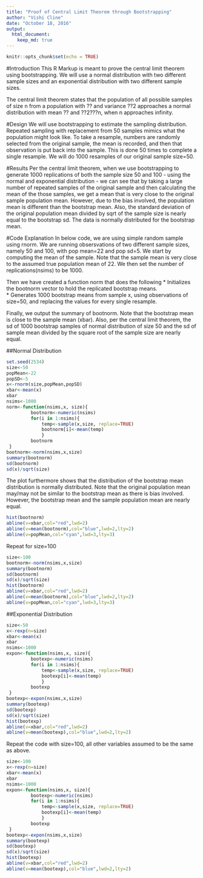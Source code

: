 ```yaml
---
title: "Proof of Central Limit Theorem through Bootstrapping"
author: "Vishi Cline"
date: "October 18, 2016"
output: 
  html_document: 
    keep_md: true 
---
```


```r
knitr::opts_chunk$set(echo = TRUE)
```

#Introduction
This R Markup is meant to prove the central limit theorem using bootstrapping. We will use 
a normal distribution with two different sample sizes and an exponential distribution with
two different sample sizes.

The central limit theorem states that the population of all possible samples of size n from 
a population with ?? and variance ??2 approaches a normal distribution with mean ?? and ??2???n, when n approaches infinity.  

#Design
We will use bootstrapping to estimate the sampling distribution.  Repeated sampling with replacement from 50 samples mimics what the population might look like.  To take a resample, numbers are randomly selected from the original sample, the mean is recorded, and then that observation is put back into the sample.  This is done 50 times to complete a single resample.  We will do 1000 resamples of our original sample size=50.

#Results
Per the central limit theorem, when we use bootstrapping to generate 1000 replications of both the sample size 50 and 100 - using the normal and exponential distribution - we can see that by taking a large number of repeated samples of the original sample and then calculating the mean of the those samples, we get a mean that is very close to the original sample population mean.  However, due to the bias involved, the population mean is different than the bootstrap mean.  Also, the standard deviation of the original population mean divided by sqrt of the sample size is nearly equal to the bootstrap sd.  The data is normally distributed for the bootstrap mean.

#Code Explanation
In below code, we are using simple random sample using rnorm.  We are running obsersvations of two different sample sizes, namely 50 and 100, with pop mean=22 and pop sd=5.  We start by computing the mean of the sample.  Note that the sample mean is very close to the assumed true population mean of 22.  We then set the number of replications(nsims) to be 1000.

Then we have created a function norm that does the following
  * Initializes the bootnorm vector to hold the replicated bootstrap means.  
  * Generates 1000 bootstrap means from sample x, using observations of size=50, and             replacing the values for every single resample.

Finally, we output the summary of bootnorm.  Note that the bootstrap mean is close to the sample mean (xbar).  Also, per the central limit theorem, the sd of 1000 bootstrap samples of normal distribution of size 50 and the sd of sample mean divided by the square root of the sample size are nearly equal.

##Normal Distribution
```r
set.seed(2534)
size<-50
popMean<-22
popSD<-5
x<-rnorm(size,popMean,popSD)
xbar<-mean(x)
xbar
nsims<-1000
norm<-function(nsims,x, size){
         bootnorm<-numeric(nsims)
         for(i in 1:nsims){
             temp<-sample(x,size, replace=TRUE)
             bootnorm[i]<-mean(temp)
             }
         bootnorm
 }
bootnorm<-norm(nsims,x,size)
summary(bootnorm)
sd(bootnorm)
sd(x)/sqrt(size)

```

The plot furthermore shows that the distribution of the bootstrap mean distribution is normally distributed.  Note that the original population mean may/may not be similar to the bootstrap mean as there is bias involved.  However, the bootstrap mean and the sample population mean are nearly equal.
```r
hist(bootnorm)
abline(v=xbar,col="red",lwd=2)
abline(v=mean(bootnorm),col="blue",lwd=2,lty=2)
abline(v=popMean,col="cyan",lwd=3,lty=3)
```

Repeat for size=100
```r
size<-100
bootnorm<-norm(nsims,x,size)
summary(bootnorm)
sd(bootnorm)
sd(x)/sqrt(size)
hist(bootnorm)
abline(v=xbar,col="red",lwd=2)
abline(v=mean(bootnorm),col="blue",lwd=2,lty=2)
abline(v=popMean,col="cyan",lwd=3,lty=3)
```

##Exponential Distribution

```r
size<-50
x<-rexp(n=size)
xbar<-mean(x)
xbar
nsims<-1000
expon<-function(nsims,x, size){
         bootexp<-numeric(nsims)
         for(i in 1:nsims){
             temp<-sample(x,size, replace=TRUE)
             bootexp[i]<-mean(temp)
             }
         bootexp
 }
bootexp<-expon(nsims,x,size)
summary(bootexp)
sd(bootexp)
sd(x)/sqrt(size)
hist(bootexp)
abline(v=xbar,col="red",lwd=2)
abline(v=mean(bootexp),col="blue",lwd=2,lty=2)
```

Repeat the code with size=100, all other variables assumed to be the same as above.
```r
size<-100
x<-rexp(n=size)
xbar<-mean(x)
xbar
nsims<-1000
expon<-function(nsims,x, size){
         bootexp<-numeric(nsims)
         for(i in 1:nsims){
             temp<-sample(x,size, replace=TRUE)
             bootexp[i]<-mean(temp)
             }
         bootexp
 }
bootexp<-expon(nsims,x,size)
summary(bootexp)
sd(bootexp)
sd(x)/sqrt(size)
hist(bootexp)
abline(v=xbar,col="red",lwd=2)
abline(v=mean(bootexp),col="blue",lwd=2,lty=2)
```